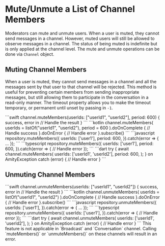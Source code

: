 # Mute/Unmute a List of Channel Members

Moderators can mute and unmute users. When a user is muted, they cannot send messages in a channel. However, muted users will still be allowed to observe messages in a channel. The status of being muted is indefinite but is only applied at the channel level. The mute and unmute operations can be done via `Channel` object.

## Muting Channel Members

When a user is muted, they cannot send messages in a channel and all the messages sent by that user to that channel will be rejected. This method is useful for preventing certain members from sending inappropriate messages, but still allowing them to participate in the conversation in a read-only manner. The timeout property allows you to make the timeout temporary, or permanent until unset by passing in `-1`.

<Tabs>
<Tab title="iOS">
<CodeGroup>
```swift
channel.muteMembers(userIds: ["userId1", "userId2"], period: 600) { success, error in
    // Handle the result
}
```
</CodeGroup>
</Tab>

<Tab title="Android">
<CodeGroup>
```kotlin
channel.muteMembers(
    userIds = listOf("userId1", "userId2"),
    period = 600
).doOnComplete {
    // Handle success
}.doOnError { 
    // Handle error
}.subscribe()
```
</CodeGroup>
</Tab>

<Tab title="JavaScript">
```javascript
repository.muteMembers({
  userIds: ['user1'],
  period: 600,
}).catch(error => {
  ...
});
```
</Tab>

<Tab title="TypeScript">
<CodeGroup>
```typescript
repository.muteMembers({
  userIds: ['user1'],
  period: 600,
}).catch(error => {
  // Handle error
});
```
</CodeGroup>
</Tab>

<Tab title="Flutter">
<CodeGroup>
```dart
try {
  await channel.muteMembers(
    userIds: ['userId1', 'userId2'],
    period: 600,
  );
} on AmityException catch (error) {
  // Handle error
}
```
</CodeGroup>
</Tab>
</Tabs>

## Unmuting Channel Members

<Tabs>
<Tab title="iOS">
<CodeGroup>
```swift
channel.unmuteMembers(userIds: ["userId1", "userId2"]) { success, error in
    // Handle the result
}
```
</CodeGroup>
</Tab>

<Tab title="Android">
<CodeGroup>
```kotlin
channel.unmuteMembers(
    userIds = listOf("userId1", "userId2")
).doOnComplete {
    // Handle success
}.doOnError { 
    // Handle error
}.subscribe()
```
</CodeGroup>
</Tab>

<Tab title="JavaScript">
```javascript
repository.unmuteMembers({
  userIds: ['user1'],
}).catch(error => {
  ...
});
```
</Tab>

<Tab title="TypeScript">
<CodeGroup>
```typescript
repository.unmuteMembers({
  userIds: ['user1'],
}).catch(error => {
  // Handle error
});
```
</CodeGroup>
</Tab>

<Tab title="Flutter">
<CodeGroup>
```dart
try {
  await channel.unmuteMembers(
    userIds: ['userId1', 'userId2'],
  );
} on AmityException catch (error) {
  // Handle error
}
```
</CodeGroup>
</Tab>
</Tabs>

<Info>
This feature is not applicable in `Broadcast` and `Conversation` channel. Calling `muteMembers()` or `unmuteMembers()` on these channels will result in an error.
</Info>